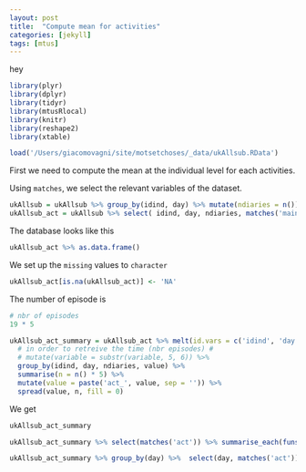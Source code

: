```yaml
---
layout: post
title:  "Compute mean for activities"
categories: [jekyll]
tags: [mtus]
---
```


  hey

```r
library(plyr)
library(dplyr)
library(tidyr)
library(mtusRlocal)
library(knitr)
library(reshape2)
library(xtable)

load('/Users/giacomovagni/site/motsetchoses/_data/ukAllsub.RData')
```

First we need to compute the mean at the individual level for each activities. 

Using `matches`, we select the relevant variables of the dataset. 

```r
ukAllsub = ukAllsub %>% group_by(idind, day) %>% mutate(ndiaries = n())
ukAllsub_act = ukAllsub %>% select( idind, day, ndiaries, matches('main')) 
```

The database looks like this 

```r
ukAllsub_act %>% as.data.frame() 
```


We set up the `missing` values to `character` 
```r
ukAllsub_act[is.na(ukAllsub_act)] <- 'NA'
``` 

The number of episode is 

```r
# nbr of episodes 
19 * 5
```


```r
ukAllsub_act_summary = ukAllsub_act %>% melt(id.vars = c('idind', 'day', 'ndiaries')) %>% 
  # in order to retreive the time (nbr episodes) # 
  # mutate(variable = substr(variable, 5, 6)) %>% 
  group_by(idind, day, ndiaries, value) %>% 
  summarise(n = n() * 5) %>%
  mutate(value = paste('act_', value, sep = '')) %>% 
  spread(value, n, fill = 0)
```

We get 
```r
ukAllsub_act_summary
```

```r
ukAllsub_act_summary %>% select(matches('act')) %>% summarise_each(funs(mean))
```

```r
ukAllsub_act_summary %>% group_by(day) %>%  select(day, matches('act')) %>% summarise_each(funs(mean))
```





